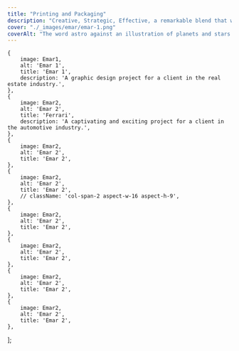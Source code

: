 ```yaml
---
title: "Printing and Packaging"
description: "Creative, Strategic, Effective, a remarkable blend that will take your image to the next level."
cover: "./_images/emar/emar-1.png"
coverAlt: "The word astro against an illustration of planets and stars."
---
```





    {
        image: Emar1,
        alt: 'Emar 1',
        title: 'Emar 1',
        description: 'A graphic design project for a client in the real estate industry.',
    },
    {
        image: Emar2,
        alt: 'Emar 2',
        title: 'Ferrari',
        description: 'A captivating and exciting project for a client in the automotive industry.',
    },
    {
        image: Emar2,
        alt: 'Emar 2',
        title: 'Emar 2',
    },
    {
        image: Emar2,
        alt: 'Emar 2',
        title: 'Emar 2',
        // className: 'col-span-2 aspect-w-16 aspect-h-9',
    },
    {
        image: Emar2,
        alt: 'Emar 2',
        title: 'Emar 2',
    },
    {
        image: Emar2,
        alt: 'Emar 2',
        title: 'Emar 2',
    },
    {
        image: Emar2,
        alt: 'Emar 2',
        title: 'Emar 2',
    },
    {
        image: Emar2,
        alt: 'Emar 2',
        title: 'Emar 2',
    },


];


<ImageGallery images={data} />